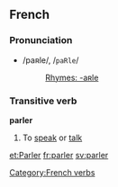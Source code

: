 ==French==
===Pronunciation===
*/paʀle/, /<tt>paRle</tt>/
*:[[Rhymes:French:-aʀle|Rhymes: -aʀle]]

===Transitive verb===
[[Category:French verbs]]
'''parler'''

#To [[speak]] or [[talk]]
{{fr-conj-er|parl|avoir}}

[[et:Parler]]
[[fr:parler]]
[[sv:parler]]